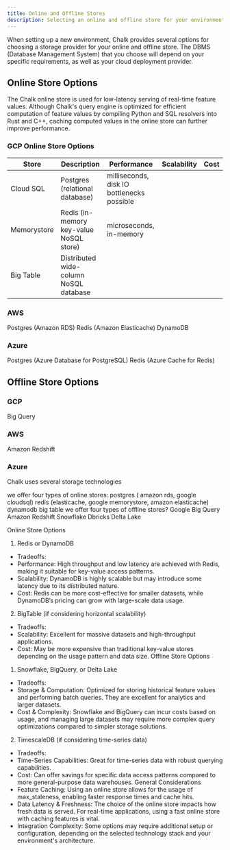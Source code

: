 ```yaml
---
title: Online and Offline Stores
description: Selecting an online and offline store for your environment
---
```


When setting up a new environment, Chalk provides several options for choosing a storage provider
for your online and offline store. The DBMS (Database Management System) that you choose will depend on your
specific requirements, as well as your cloud deployment provider.

## Online Store Options

The Chalk online store is used for low-latency serving of real-time feature values. Although Chalk's query engine
is optimized for efficient computation of feature values by compiling Python and SQL resolvers into Rust and C++,
caching computed values in the online store can further improve performance.

### GCP Online Store Options

| Store       | Description                              | Performance | Scalability | Cost |
|-------------|------------------------------------------|-------------|-------------|------|
| Cloud SQL   | Postgres (relational database)           | milliseconds, disk IO bottlenecks possible
| Memorystore | Redis (in-memory key-value NoSQL store)  | microseconds, in-memory
| Big Table   | Distributed wide-column NoSQL database   |


### AWS

Postgres (Amazon RDS)
Redis (Amazon Elasticache)
DynamoDB

### Azure

Postgres (Azure Database for PostgreSQL)
Redis (Azure Cache for Redis)


## Offline Store Options

### GCP

Big Query

### AWS

Amazon Redshift

### Azure


Chalk uses several storage technologies

we offer four types of online stores:
postgres ( amazon rds, google cloudsql)
redis (elasticache, google memorystore, amazon elasticache)
dynamodb
big table
we offer four types of offline stores?
Google Big Query
Amazon Redshift
Snowflake
Dbricks Delta Lake

Online Store Options
1. Redis or DynamoDB
- Tradeoffs:
- Performance: High throughput and low latency are achieved with Redis, making it suitable for key-value access patterns.
- Scalability: DynamoDB is highly scalable but may introduce some latency due to its distributed nature.
- Cost: Redis can be more cost-effective for smaller datasets, while DynamoDB’s pricing can grow with large-scale data usage.
2. BigTable (if considering horizontal scalability)
- Tradeoffs:
- Scalability: Excellent for massive datasets and high-throughput applications.
- Cost: May be more expensive than traditional key-value stores depending on the usage pattern and data size.
Offline Store Options
1. Snowflake, BigQuery, or Delta Lake
- Tradeoffs:
- Storage & Computation: Optimized for storing historical feature values and performing batch queries. They are excellent for analytics and larger datasets.
- Cost & Complexity: Snowflake and BigQuery can incur costs based on usage, and managing large datasets may require more complex query optimizations compared to simpler storage solutions.
2. TimescaleDB (if considering time-series data)
- Tradeoffs:
- Time-Series Capabilities: Great for time-series data with robust querying capabilities.
- Cost: Can offer savings for specific data access patterns compared to more general-purpose data warehouses.
General Considerations
- Feature Caching: Using an online store allows for the usage of max_staleness, enabling faster response times and cache hits.
- Data Latency & Freshness: The choice of the online store impacts how fresh data is served. For real-time applications, using a fast online store with caching features is vital.
- Integration Complexity: Some options may require additional setup or configuration, depending on the selected technology stack and your environment's architecture.
